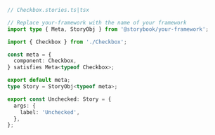 ```ts
// Checkbox.stories.ts|tsx

// Replace your-framework with the name of your framework
import type { Meta, StoryObj } from '@storybook/your-framework';

import { Checkbox } from './Checkbox';

const meta = {
  component: Checkbox,
} satisfies Meta<typeof Checkbox>;

export default meta;
type Story = StoryObj<typeof meta>;

export const Unchecked: Story = {
  args: {
    label: 'Unchecked',
  },
};
```
